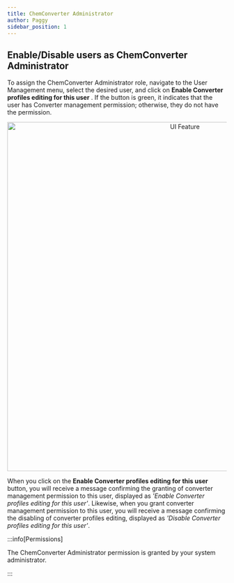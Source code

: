 ```yaml
---
title: ChemConverter Administrator
author: Paggy
sidebar_position: 1
---
```



## Enable/Disable users as ChemConverter Administrator

To assign the ChemConverter Administrator role, navigate to the User Management menu, select the desired user, and click on **Enable Converter profiles editing for this user** <FontAwesomeIcon icon={faHourglassHalf} />.
If the button is green, it indicates that the user has Converter management permission; otherwise, they do not have the permission.

<div align="center">
  <img src={permissionManagement} alt="UI Feature" width="800" />
</div>

When you click on the **Enable Converter profiles editing for this user** button, you will receive a message confirming the granting of converter management permission to this user, displayed as _'Enable Converter profiles editing for this user'_.
Likewise, when you grant converter management permission to this user, you will receive a message confirming the disabling of converter profiles editing, displayed as _'Disable Converter profiles editing for this user'_.

:::info[Permissions]

The ChemConverter Administrator permission is granted by your system administrator.

:::
